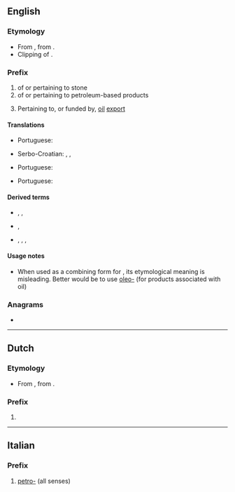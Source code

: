 {{also|petro|Petro}}
==English==

===Etymology===
* From {{der|en|la|petra||stone, rock}}, from {{der|en|grc|πέτρα||stone, rock}}.
* Clipping of {{m|en|petroleum}}.

===Prefix===
{{en-prefix}}

# of or pertaining to stone
# of or pertaining to petroleum-based products
# {{lb|en|neologism}} Pertaining to, or funded by, [[oil]] [[export]]

====Translations====
{{trans-top|of or pertaining to stone}}
* Portuguese: {{t|pt|petro-}}
{{trans-mid}}
* Serbo-Croatian: {{t|sh|petr-}}, {{t|sh|petri-}}, {{t|sh|petro-}}
{{trans-bottom}}

{{trans-top|of or pertaining to petroleum-based products}}
* Portuguese: {{t|pt|petro-}}
{{trans-mid}}
{{trans-bottom}}

{{trans-top|pertaining to, or funded by, oil export}}
* Portuguese: {{t|pt|petro-}}
{{trans-mid}}
{{trans-bottom}}

====Derived terms====
* {{sense|of stone}} {{l|en|petroform}}, {{l|en|petroglyph}}, {{l|en|petroleum}}
* {{sense|of petroleum-based products}} {{l|en|petro-free}}, {{l|en|petroholic}}
* {{sense|of, or funded by, oil export}} {{l|en|petrodollar}}, {{l|en|petro-superpower}}, {{l|en|petro-dictatorship}}, {{l|en|petrostate}}

====Usage notes====
* When used as a combining form for {{m|en|petroleum}}, its etymological meaning is misleading. Better would be to use [[oleo-]] (for products associated with oil)

===Anagrams===
* {{anagrams|en|-trope|Perot|Porte|opter|ptero-|repot|tepor|toper|trope}}

----

==Dutch==

===Etymology===
* From {{der|nl|la|petra||stone, rock}}, from {{der|nl|grc|πέτρα||stone, rock}}.

===Prefix===
{{head|nl|prefix}}

# {{l|en|petro-}}

{{prefixsee|nl}}

----

==Italian==

===Prefix===
{{head|it|prefix}}

# [[#English|petro-]] (all senses)